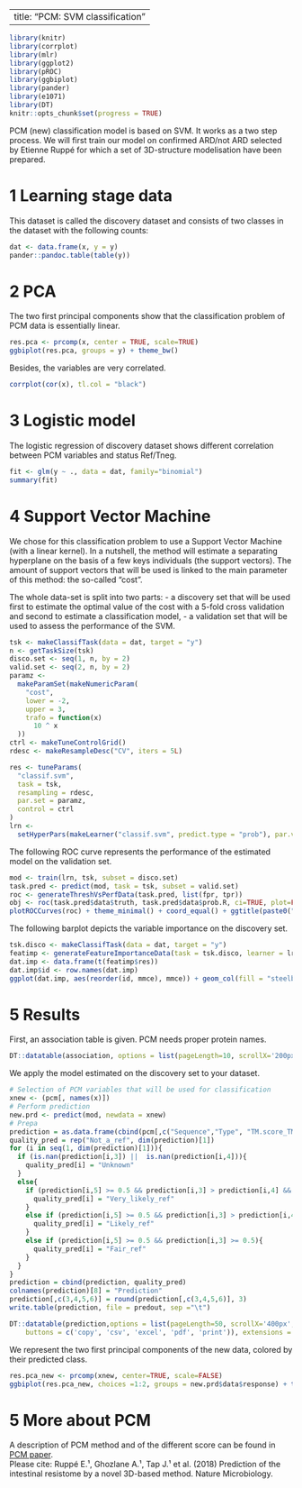 
---
title: "PCM: SVM classification"
---

```r
library(knitr)
library(corrplot)
library(mlr)
library(ggplot2)
library(pROC)
library(ggbiplot)
library(pander)
library(e1071)
library(DT)
knitr::opts_chunk$set(progress = TRUE)
```
PCM (new) classification model is based on SVM. It works as a two step process. We will first train our model on confirmed ARD/not ARD selected by Etienne Ruppé for which a set of 3D-structure modelisation have been prepared. 

# 1 Learning stage data

This dataset is called the discovery dataset and consists of two classes in the dataset with the following counts:
```r
dat <- data.frame(x, y = y)
pander::pandoc.table(table(y))
```

# 2 PCA

The two first principal components show that the classification problem of PCM data is essentially linear.

```r
res.pca <- prcomp(x, center = TRUE, scale=TRUE)
ggbiplot(res.pca, groups = y) + theme_bw()
```

Besides, the variables are very correlated.

```r
corrplot(cor(x), tl.col = "black")
```

# 3 Logistic model

The logistic regression of discovery dataset shows different correlation between PCM variables and status Ref/Tneg.

```r
fit <- glm(y ~ ., data = dat, family="binomial")
summary(fit)
```

# 4 Support Vector Machine

We chose for this classification problem to use a Support Vector Machine (with a linear kernel). In a nutshell, the method will estimate a separating hyperplane on the basis of a few keys individuals (the support vectors). The amount of support vectors that will be used is linked to the main parameter of this method: the so-called "cost". 

The whole data-set is split into two parts:
  - a discovery set that will be used first to estimate the optimal value of the cost with a 5-fold cross validation and second to estimate a classification model,
  - a validation set that will be used to assess the performance of the SVM.

```r
tsk <- makeClassifTask(data = dat, target = "y")
n <- getTaskSize(tsk)
disco.set <- seq(1, n, by = 2)
valid.set <- seq(2, n, by = 2)
paramz <-
  makeParamSet(makeNumericParam(
    "cost",
    lower = -2,
    upper = 3,
    trafo = function(x)
      10 ^ x
  ))
ctrl <- makeTuneControlGrid()
rdesc <- makeResampleDesc("CV", iters = 5L)
```

```r
res <- tuneParams(
  "classif.svm",
  task = tsk,
  resampling = rdesc,
  par.set = paramz,
  control = ctrl
)
lrn <-
  setHyperPars(makeLearner("classif.svm", predict.type = "prob"), par.vals = res$x)
```

The following ROC curve represents the performance of the estimated model on the validation set.

```r
mod <- train(lrn, tsk, subset = disco.set)
task.pred <- predict(mod, task = tsk, subset = valid.set)
roc <- generateThreshVsPerfData(task.pred, list(fpr, tpr))
obj <- roc(task.pred$data$truth, task.pred$data$prob.R, ci=TRUE, plot=FALSE)
plotROCCurves(roc) + theme_minimal() + coord_equal() + ggtitle(paste0("AUC's ", capture.output(obj$ci)))
```

The following barplot depicts the variable importance on the discovery set.

```r
tsk.disco <- makeClassifTask(data = dat, target = "y")
featimp <- generateFeatureImportanceData(task = tsk.disco, learner = lrn)
dat.imp <- data.frame(t(featimp$res))
dat.imp$id <- row.names(dat.imp)
ggplot(dat.imp, aes(reorder(id, mmce), mmce)) + geom_col(fill = "steelblue") + theme_bw() + coord_flip() + labs(x="", y="Variable importance")
```



# 5 Results


First, an association table is given. PCM needs proper protein names.
```r
DT::datatable(association, options = list(pageLength=10, scrollX='200px', dom = 'Bfrtip', buttons = c('copy', 'csv', 'excel', 'pdf', 'print')), extensions = c('Buttons'))
```
We apply the model estimated on the discovery set to your dataset. 

```r
# Selection of PCM variables that will be used for classification
xnew <- (pcm[, names(x)])
# Perform prediction
new.prd <- predict(mod, newdata = xnew)
# Prepa
prediction = as.data.frame(cbind(pcm[,c("Sequence","Type", "TM.score_TMalign_ref", "TM.score_TMalign_tneg")], new.prd$data))
quality_pred = rep("Not_a_ref", dim(prediction)[1])
for (i in seq(1, dim(prediction)[1])){
  if (is.nan(prediction[i,3]) ||  is.nan(prediction[i,4])){
    quality_pred[i] = "Unknown"
  }
  else{
    if (prediction[i,5] >= 0.5 && prediction[i,3] > prediction[i,4] && prediction[i,3] >= 0.9){
      quality_pred[i] = "Very_likely_ref"
    }
    else if (prediction[i,5] >= 0.5 && prediction[i,3] > prediction[i,4] && prediction[i,3] >= 0.8){
      quality_pred[i] = "Likely_ref"
    }
    else if (prediction[i,5] >= 0.5 && prediction[i,3] >= 0.5){
      quality_pred[i] = "Fair_ref"
    }
  }
}
prediction = cbind(prediction, quality_pred)
colnames(prediction)[8] = "Prediction"
prediction[,c(3,4,5,6)] = round(prediction[,c(3,4,5,6)], 3)
write.table(prediction, file = predout, sep ="\t")

DT::datatable(prediction,options = list(pageLength=50, scrollX='400px', dom = 'Bfrtip',
    buttons = c('copy', 'csv', 'excel', 'pdf', 'print')), extensions = c('Buttons'))
```

We represent the two first principal components of the new data, colored by their predicted class.

```r
res.pca_new <- prcomp(xnew, center=TRUE, scale=FALSE)
ggbiplot(res.pca_new, choices =1:2, groups = new.prd$data$response) + theme_bw()
```

# 5 More about PCM

A description of PCM method and of the different score can be found in [PCM paper](https://www.nature.com/articles/s41564-018-0292-6).   
Please cite: Ruppé E.¹, Ghozlane A.¹, Tap J.¹ et al. (2018) Prediction of the intestinal resistome by a novel 3D-based method. Nature Microbiology. 


